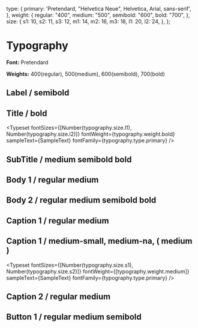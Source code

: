 
<Meta title="Typography" />

  type: {
    primary: 'Pretendard, "Helvetica Neue", Helvetica, Arial, sans-serif',
  },
  weight: {
    regular: "400",
    medium: "500",
    semibold: "600",
    bold: "700",
  },
  size: {
    s1: 10,
    s2: 11,
    s3: 12,
    m1: 14,
    m2: 16,
    m3: 18,
    l1: 20,
    l2: 24,
  },
};


# Typography

**Font:** Pretendard

**Weights:** 400(regular), 500(medium), 600(semibold), 700(bold)

## Label / semibold

<Typeset
  fontSizes={[Number(typography.size.m3)]}
  fontWeight={typography.weight.semibold}
  sampleText={SampleText}
  fontFamily={typography.type.primary}
/>
## Title / bold

<Typeset
  fontSizes={[Number(typography.size.l1), Number(typography.size.l2)]}
  fontWeight={typography.weight.bold}
  sampleText={SampleText}
  fontFamily={typography.type.primary}
/>

## SubTitle / medium semibold bold

<Typeset
  fontSizes={[Number(typography.size.m2)]}
  fontWeight={typography.weight.medium}
  sampleText={SampleText}
  fontFamily={typography.type.primary}
/>
<Typeset
  fontSizes={[Number(typography.size.m2)]}
  fontWeight={typography.weight.semibold}
  sampleText={SampleText}
  fontFamily={typography.type.primary}
/>
<Typeset
  fontSizes={[Number(typography.size.m2)]}
  fontWeight={typography.weight.bold}
  sampleText={SampleText}
  fontFamily={typography.type.primary}
/>

## Body 1 / regular medium

<Typeset
  fontSizes={[Number(typography.size.m1)]}
  fontWeight={typography.weight.regular}
  sampleText={SampleText}
  fontFamily={typography.type.primary}
/>
<Typeset
  fontSizes={[Number(typography.size.m2)]}
  fontWeight={typography.weight.regular}
  sampleText={SampleText}
  fontFamily={typography.type.primary}
/>
<Typeset
  fontSizes={[Number(typography.size.m1)]}
  fontWeight={typography.weight.medium}
  sampleText={SampleText}
  fontFamily={typography.type.primary}
/>

## Body 2 / regular medium semibold bold

<Typeset
  fontSizes={[Number(typography.size.m1)]}
  fontWeight={[typography.weight.regular]}
  sampleText={SampleText}
  fontFamily={typography.type.primary}
/>
<Typeset
  fontSizes={[Number(typography.size.m1)]}
  fontWeight={[typography.weight.medium]}
  sampleText={SampleText}
  fontFamily={typography.type.primary}
/>
<Typeset
  fontSizes={[Number(typography.size.m1)]}
  fontWeight={[typography.weight.semibold]}
  sampleText={SampleText}
  fontFamily={typography.type.primary}
/>
<Typeset
  fontSizes={[Number(typography.size.m1)]}
  fontWeight={[typography.weight.bold]}
  sampleText={SampleText}
  fontFamily={typography.type.primary}
/>

## Caption 1 / regular medium

<Typeset
  fontSizes={[Number(typography.size.s3)]}
  fontWeight={[typography.weight.regular]}
  sampleText={SampleText}
  fontFamily={typography.type.primary}
/>
<Typeset
  fontSizes={[Number(typography.size.s3)]}
  fontWeight={[typography.weight.medium]}
  sampleText={SampleText}
  fontFamily={typography.type.primary}
/>

## Caption 1 / medium-small, medium-na, ( medium )

<Typeset
  fontSizes={[Number(typography.size.s1), Number(typography.size.s2)]}
  fontWeight={[typography.weight.medium]}
  sampleText={SampleText}
  fontFamily={typography.type.primary}
/>

## Caption 2 / regular medium

<Typeset
  fontSizes={[Number(typography.size.s1)]}
  fontWeight={[typography.weight.regular]}
  sampleText={SampleText}
  fontFamily={typography.type.primary}
/>
<Typeset
  fontSizes={[Number(typography.size.m1)]}
  fontWeight={[typography.weight.regular]}
  sampleText={SampleText}
  fontFamily={typography.type.primary}
/>
<Typeset
  fontSizes={[Number(typography.size.m1)]}
  fontWeight={[typography.weight.medium]}
  sampleText={SampleText}
  fontFamily={typography.type.primary}
/>

## Button 1 / regular medium semibold

<Typeset
  fontSizes={[Number(typography.size.m1)]}
  fontWeight={[typography.weight.regular]}
  sampleText={SampleText}
  fontFamily={typography.type.primary}
/>
<Typeset
  fontSizes={[Number(typography.size.m1)]}
  fontWeight={[typography.weight.medium]}
  sampleText={SampleText}
  fontFamily={typography.type.primary}
/>
<Typeset
  fontSizes={[Number(typography.size.m2)]}
  fontWeight={[typography.weight.semibold]}
  sampleText={SampleText}
  fontFamily={typography.type.primary}
/>
